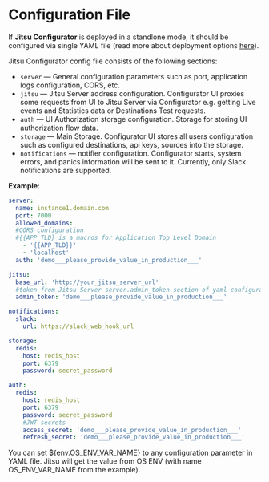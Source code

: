 # Configuration File

If **Jitsu Configurator** is deployed in a standlone mode, it should be configured via single YAML file
(read more about deployment options [here](/docs/deployment/)).

Jitsu Configurator config file consists of the following sections:

* `server` — General configuration parameters such as port, application logs configuration, CORS, etc.
* `jitsu` — Jitsu Server address configuration. Configurator UI proxies some requests from UI to Jitsu Server via Configurator e.g. getting Live events and Statistics data or Destinations Test requests.
* `auth` — UI Authorization storage configuration. Storage for storing UI authorization flow data.
* `storage` — Main Storage. Configurator UI stores all users configuration such as configured destinations, api keys, sources into the storage.
* `notifications` — notifier configuration. Configurator starts, system errors, and panics information will be sent to it. Currently, only Slack notifications are supported.

**Example**:

```yaml
server:
  name: instance1.domain.com
  port: 7000
  allowed_domains:
  #CORS configuration
  #{{APP_TLD} is a macros for Application Top Level Domain
    - '{{APP_TLD}}'
    - 'localhost'
  auth: 'demo___please_provide_value_in_production___'

jitsu:
  base_url: 'http://your_jitsu_server_url'
  #token from Jitsu Server server.admin_token section of yaml configuration
  admin_token: 'demo___please_provide_value_in_production___'

notifications:
  slack:
    url: https://slack_web_hook_url

storage:
  redis:
    host: redis_host
    port: 6379
    password: secret_password

auth:
  redis:
    host: redis_host
    port: 6379
    password: secret_password
    #JWT secrets
    access_secret: 'demo___please_provide_value_in_production___'
    refresh_secret: 'demo___please_provide_value_in_production___'
```

<Hint>
    You can set ${env.OS_ENV_VAR_NAME} to any configuration parameter in YAML file. Jitsu will get the value from OS ENV (with name OS_ENV_VAR_NAME from the example).
</Hint>